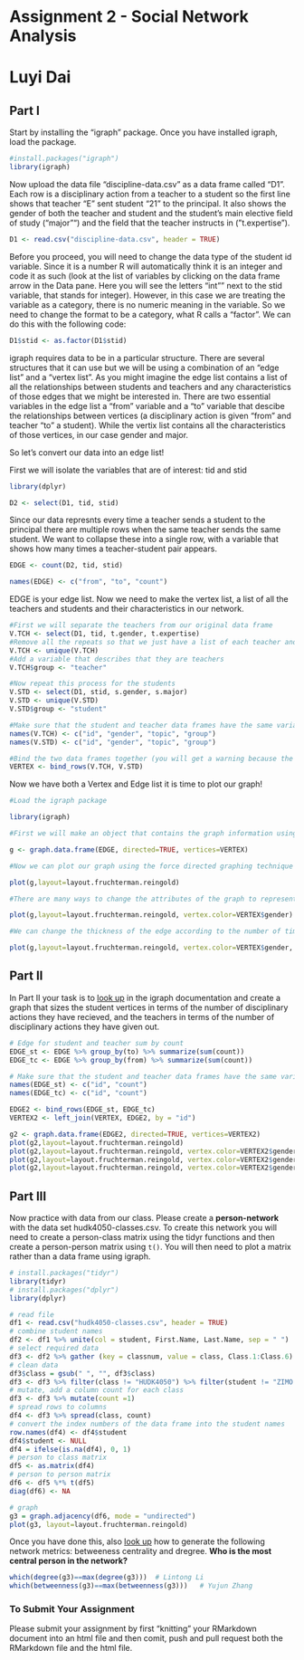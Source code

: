 # Assignment 2 - Social Network Analysis
# Luyi Dai

## Part I
Start by installing the "igraph" package. Once you have installed igraph, load the package.
```r
#install.packages("igraph")
library(igraph)
```


Now upload the data file "discipline-data.csv" as a data frame called "D1". Each row is a disciplinary action from a teacher to a student so the first line shows that teacher "E" sent student "21" to the principal. It also shows the gender of both the teacher and student and the student's main elective field of study ("major"") and the field that the teacher instructs in ("t.expertise").
```r
D1 <- read.csv("discipline-data.csv", header = TRUE)
```


Before you proceed, you will need to change the data type of the student id variable. Since it is a number R will automatically think it is an integer and code it as such (look at the list of variables by clicking on the data frame arrow in the Data pane. Here you will see the letters "int"" next to the stid variable, that stands for integer). However, in this case we are treating the variable as a category, there is no numeric meaning in the variable. So we need to change the format to be a category, what R calls a "factor". We can do this with the following code:

```r
D1$stid <- as.factor(D1$stid)
```

igraph requires data to be in a particular structure. There are several structures that it can use but we will be using a combination of an "edge list" and a "vertex list". As you might imagine the edge list contains a list of all the relationships between students and teachers and any characteristics of those edges that we might be interested in. There are two essential variables in the edge list a "from" variable and a "to" variable that descibe the relationships between vertices (a disciplinary action is given "from" and teacher "to" a student). While the vertix list contains all the characteristics of those vertices, in our case gender and major.

So let's convert our data into an edge list!

First we will isolate the variables that are of interest: tid and stid

```r
library(dplyr)

D2 <- select(D1, tid, stid)
```

Since our data represnts every time a teacher sends a student to the principal there are multiple rows when the same teacher sends the same student. We want to collapse these into a single row, with a variable that shows how many times a teacher-student pair appears.

```r

EDGE <- count(D2, tid, stid)

names(EDGE) <- c("from", "to", "count")

```

EDGE is your edge list. Now we need to make the vertex list, a list of all the teachers and students and their characteristics in our network.

```r

#First we will separate the teachers from our original data frame
V.TCH <- select(D1, tid, t.gender, t.expertise)
#Remove all the repeats so that we just have a list of each teacher and their characteristics
V.TCH <- unique(V.TCH)
#Add a variable that describes that they are teachers
V.TCH$group <- "teacher"

#Now repeat this process for the students
V.STD <- select(D1, stid, s.gender, s.major)
V.STD <- unique(V.STD)
V.STD$group <- "student"

#Make sure that the student and teacher data frames have the same variables names
names(V.TCH) <- c("id", "gender", "topic", "group")
names(V.STD) <- c("id", "gender", "topic", "group")

#Bind the two data frames together (you will get a warning because the teacher data frame has 5 types of id (A,B,C,D,E) and the student has 25 (1-30), this isn't a problem)
VERTEX <- bind_rows(V.TCH, V.STD)

```

Now we have both a Vertex and Edge list it is time to plot our graph!

```r
#Load the igraph package

library(igraph)

#First we will make an object that contains the graph information using our two dataframes EDGE and VERTEX. Notice that we have made "directed = TRUE" - our graph is directed since discipline is being given from a teacher to a student.

g <- graph.data.frame(EDGE, directed=TRUE, vertices=VERTEX)

#Now we can plot our graph using the force directed graphing technique - our old friend Fruchertman-Reingold!

plot(g,layout=layout.fruchterman.reingold)

#There are many ways to change the attributes of the graph to represent different characteristics of the newtork. For example, we can color the nodes according to gender.

plot(g,layout=layout.fruchterman.reingold, vertex.color=VERTEX$gender)

#We can change the thickness of the edge according to the number of times a particular teacher has sent a particular student to the principal.

plot(g,layout=layout.fruchterman.reingold, vertex.color=VERTEX$gender, edge.width=EDGE$count)
````

## Part II

In Part II your task is to [look up](http://igraph.org/r/) in the igraph documentation and create a graph that sizes the student vertices in terms of the number of disciplinary actions they have recieved, and the teachers in terms of the number of disciplinary actions they have given out.
```r
# Edge for student and teacher sum by count
EDGE_st <- EDGE %>% group_by(to) %>% summarize(sum(count))
EDGE_tc <- EDGE %>% group_by(from) %>% summarize(sum(count))

# Make sure that the student and teacher data frames have the same variables names
names(EDGE_st) <- c("id", "count")
names(EDGE_tc) <- c("id", "count")

EDGE2 <- bind_rows(EDGE_st, EDGE_tc)
VERTEX2 <- left_join(VERTEX, EDGE2, by = "id")

g2 <- graph.data.frame(EDGE2, directed=TRUE, vertices=VERTEX2)
plot(g2,layout=layout.fruchterman.reingold)
plot(g2,layout=layout.fruchterman.reingold, vertex.color=VERTEX2$gender)
plot(g2,layout=layout.fruchterman.reingold, vertex.color=VERTEX2$gender, vertex.size=VERTEX2$count)
plot(g2,layout=layout.fruchterman.reingold, vertex.color=VERTEX2$gender, vertex.size=VERTEX2$count+10)
```



## Part III

Now practice with data from our class. Please create a **person-network** with the data set hudk4050-classes.csv. To create this network you will need to create a person-class matrix using the tidyr functions and then create a person-person matrix using `t()`. You will then need to plot a matrix rather than a data frame using igraph.
```r
# install.packages("tidyr")
library(tidyr)
# install.packages("dplyr")
library(dplyr)

# read file
df1 <- read.csv("hudk4050-classes.csv", header = TRUE)
# combine student names 
df2 <- df1 %>% unite(col = student, First.Name, Last.Name, sep = " ")
# select required data
df3 <- df2 %>% gather (key = classnum, value = class, Class.1:Class.6)  %>% select (c(-classnum))
# clean data
df3$class = gsub(" ", "", df3$class)
df3 <- df3 %>% filter(class != "HUDK4050") %>% filter(student != "ZIMO CHEN") %>% filter(class != "")
# mutate, add a column count for each class
df3 <- df3 %>% mutate(count =1)
# spread rows to columns
df4 <- df3 %>% spread(class, count) 
# convert the index numbers of the data frame into the student names
row.names(df4) <- df4$student
df4$student <- NULL
df4 = ifelse(is.na(df4), 0, 1)
# person to class matrix
df5 <- as.matrix(df4)
# person to person matrix
df6 <- df5 %*% t(df5)
diag(df6) <- NA

# graph
g3 = graph.adjacency(df6, mode = "undirected")
plot(g3, layout=layout.fruchterman.reingold)
```

Once you have done this, also [look up](http://igraph.org/r/) how to generate the following network metrics: betweeness centrality and dregree. **Who is the most central person in the network?**
```r
which(degree(g3)==max(degree(g3)))  # Lintong Li
which(betweenness(g3)==max(betweenness(g3)))   # Yujun Zhang 
```


### To Submit Your Assignment

Please submit your assignment by first "knitting" your RMarkdown document into an html file and then comit, push and pull request both the RMarkdown file and the html file.
